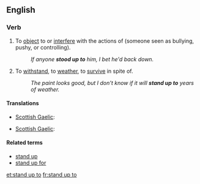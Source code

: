==English==

===Verb===
{{en-verb|inf=to [[stand up]] [[to]]|stands up to|standing up to|stood up to}}

# {{transitive}} To [[object]] to or [[interfere]] with the actions of (someone seen as bullying, pushy, or controlling).
#: ''If anyone '''stood up to''' him, I bet he'd back down.''
# {{transitive}} To [[withstand]], to [[weather]], to [[survive]] in spite of.
#: ''The paint looks good, but I don't know if it will '''stand up to''' years of weather.''

====Translations====
{{trans-top|object or interfere}}
* [[Scottish Gaelic]]: {{t|gd|cum ri}}
{{trans-mid}}
{{trans-bottom}}

{{trans-top|withstand}}
* [[Scottish Gaelic]]: {{t|gd|cum ri}}
{{trans-mid}}
{{trans-bottom}}


====Related terms====
* [[stand up]]
* [[stand up for]]

[[et:stand up to]]
[[fr:stand up to]]